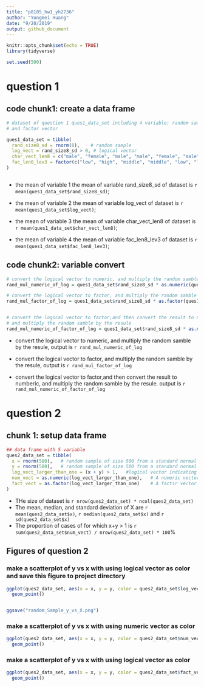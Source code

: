 ```yaml
---
title: "p8105_hw1_yh2736"
author: "Yongmei Huang"
date: "9/20/2019"
output: github_document
---
```


```r
knitr::opts_chunk$set(echo = TRUE)
library(tidyverse)

set.seed(500)

```


# question 1
##  code chunk1: create a data frame
```r
# dataset of question 1 ques1_data_set including 4 variable: random sample, logical vector, character vector
# and factor vector

ques1_data_set = tibble(
  rand_size8_sd = rnorm(8),    # random sample
  log_vect = rand_size8_sd > 0, # logical vector
  char_vect_len8 = c("male", "female", "male", "male", "female", "male", "male", "female"),  # character vector
  fac_len8_lev3 = factor(c("low", "high", "middle", "middle", "low", "low", "high", "middle")) # factor vector
)



```

* the mean of variable 1
the mean of variable rand_size8_sd of dataset is `r mean(ques1_data_set$rand_size8_sd)`;

* the mean of variable 2
the mean of variable log_vect of dataset is `r mean(ques1_data_set$log_vect)`;

* the mean of variable 3
the mean of variable char_vect_len8 of dataset is `r mean(ques1_data_set$char_vect_len8)`;

* the mean of variable 4
the mean of variable fac_len8_lev3 of dataset is `r mean(ques1_data_set$fac_len8_lev3)`;

##  code chunk2: variable convert
```r
# convert the logical vector to numeric, and multiply the random samble by the resule
rand_mul_numeric_of_log = ques1_data_set$rand_size8_sd * as.numeric(ques1_data_set$log_vect)

# convert the logical vector to factor, and multiply the random samble by the resule
rand_mul_factor_of_log = ques1_data_set$rand_size8_sd * as.factor(ques1_data_set$log_vect)


# convert the logical vector to factor,and then convert the result to numberic, 
# and multiply the random samble by the resule
rand_mul_numeric_of_factor_of_log = ques1_data_set$rand_size8_sd * as.numeric(as.factor(ques1_data_set$log_vect))

```

* convert the logical vector to numeric, and multiply the random samble by the resule,
  output is `r rand_mul_numeric_of_log`

* convert the logical vector to factor, and multiply the random samble by the resule,
  output is `r rand_mul_factor_of_log`

* convert the logical vector to factor,and then convert the result to numberic, 
  and multiply the random samble by the resule. output is `r rand_mul_numeric_of_factor_of_log`
  
# question 2
## chunk 1: setup data frame
```r
## data frame with 5 variable
ques2_data_set = tibble(
  x = rnorm(500),   # random sample of size 500 from a standard normal distribution
  y = rnorm(500),   # random sample of size 500 from a standard normal distribution
  log_vect_larger_than_one = (x + y) > 1,   #logical vector indicating which X+y>1
  num_vect = as.numeric(log_vect_larger_than_one),   # A numeric vector created by coercing the above logical vector
  fact_vect = as.factor(log_vect_larger_than_one)    # A factir vector crated by coercing the above logical vector
)


```

* THe size of dataset is `r nrow(ques2_data_set) * ncol(ques2_data_set)`
* The mean, median, and standard deviation of X are `r mean(ques2_data_set$x)`, `r median(ques2_data_set$x)` 
and `r sd(ques2_data_set$x)`
* The proportion of cases of for which x+y > 1 is `r sum(ques2_data_set$num_vect) / nrow(ques2_data_set) * 100`%

## Figures of question 2
### make a scatterplot of y vs x with using logical vector as color and save this figure to project directory
```r
ggplot(ques2_data_set, aes(x = x, y = y, color = ques2_data_set$log_vect_larger_than_one)) +  #using logical vector as color
  geom_point() 



```

```r

ggsave("random_Sample_y_vs_X.png")

```


### make a scatterplot of y vs x with using numeric vector as color
```r
ggplot(ques2_data_set, aes(x = x, y = y, color = ques2_data_set$num_vect)) +     # using numeric vector as color
  geom_point() 

```

### make a scatterplot of y vs x with using logical vector as color
```r
ggplot(ques2_data_set, aes(x = x, y = y, color = ques2_data_set$fact_vect)) +     # using factor vector as color
  geom_point() 

```


